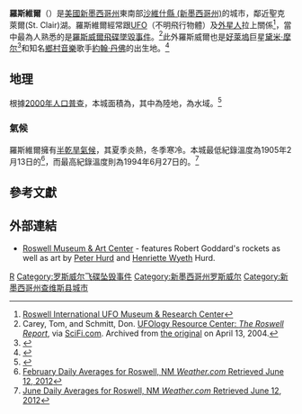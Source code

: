 {{Infobox settlement
|official_name            = 羅斯維爾<br>Roswell                        
|settlement_type          = [[城市|城市]]
|nickname                 = 
|Motto                    = 所有美國城市 - 外星人城市<br>All America City - Alien City
|image_skyline            = Roswell NM Main Street.jpg
|imagesize                = 270px
|image_caption            = 羅斯維爾市中心主街
|image_flag               = 
|image_seal               = 
|image_map                = Chaves_County_New_Mexico_Incorporated_and_Unincorporated_areas_Roswell_Highlighted.svg
|mapsize                  = 100px
|map_caption              = 羅斯維爾在新墨西哥州中的位置
|image_map1               =
|mapsize1                 =
|map_caption1             =
|coordinates_region       = US-NM
|subdivision_type         = [[世界地理索引|國家]]
|subdivision_name         = [[美國|美國]]
|subdivision_type1        = [[美國州份|州]]
|subdivision_name1        = [[新墨西哥州|新墨西哥州]]
|subdivision_type2        = [[縣_(美國)|縣]]
|subdivision_name2        = [[沙維什縣_(新墨西哥州)|沙維什縣]]
|government_type          =
|leader_title             = [[市長|市長]]
|leader_name              = 德爾·亨利
|established_date         =
|area_magnitude           = 1 E9
|area_total_km2           = 75.0
|area_total_sq_mi         = 29.0
|area_land_km2            = 75.0
|area_land_sq_mi          = 28.9
|area_water_km2           = 0.1
|area_water_sq_mi         = 0.04
|elevation_m              = 1089
|elevation_ft             = 3573
|coordinates_display      = inline,title
|latd                     = 33 |latm = 23 |lats = 14 |latNS = N
|longd                    = 104 |longm = 31 |longs = 41 |longEW = W
|population_as_of         = [[2010年美國人口普查|2010年]]
|population_note          =
|population_footnotes     =
|population_total         = 48,366
|timezone                 =  [[北美山區時區|北美山區時區]]
|utc_offset               = −7
|timezone_DST             = 北美山區時區
|utc_offset_DST           = −6
|latitude                 = 33°23'14" N
|longitude                = 104°31'41" W
|website                  = [http://www.roswell-nm.gov/ www.roswell-nm.gov]
|postal_code_type         = [[美國郵政編碼|ZIP代碼]]
|postal_code              = 88201-88203
|area_code                = 575
|blank_name               = [[聯邦信息處理標準|FIPS代碼]]
|blank_info               = 35-64930
|blank1_name              = [[地名信息系統|GNIS代碼]]
|blank1_info              = 0894171
|footnotes                =
}}

'''羅斯維爾'''（{{lang en|'''Roswell'''}}）是[[美國|美國]][[新墨西哥州|新墨西哥州]]東南部[[沙維什縣_(新墨西哥州)|沙維什縣 (新墨西哥州)]]的城市，鄰近聖克萊爾(St. Clair)湖。羅斯維爾經常跟[[UFO|UFO]]（不明飛行物體）及[[外星人|外星人]]拉上關係<ref>[http://www.iufomrc.com/ Roswell International UFO Museum & Research Center]</ref>，當中最為人熟悉的是[[羅斯威爾飛碟墜毀事件|羅斯威爾飛碟墜毀事件]]。<ref>Carey, Tom, and Schmitt, Don. [https://web.archive.org/web/20040413230419/http://www.scifi.com/ufo/roswell/ UFOlogy Resource Center: ''The Roswell Report''], via [[Syfy|SciFi.com]]. Archived from [http://www.scifi.com/ufo/roswell/ the original] on April 13, 2004.</ref>此外羅斯威爾也是[[好萊塢|好萊塢]]巨星[[黛米·摩尔|黛米·摩尔]]<ref>{{cite web|url=http://www.okmagazine.com/news/demi-moores-long-lost-siblings-we-can-save-her|title=Demi Moore's Long-Lost Siblings: We Can Save Her|publisher=Star via OK!| date=February 11, 2012}}</ref>和知名[[鄉村音樂|鄉村音樂]]歌手[[約翰·丹佛|約翰·丹佛]]的出生地。<ref>{{cite web|url=http://www.wargs.com/other/denver.html |title=''Ancestry of John Denver'' compiled by William Addams Reitwiesner |publisher=Wargs.Com |accessdate=May 9, 2011}}</ref>

==地理==
根據[[美國2000年人口普查|2000年人口普查]]，本城面積為{{convert|29.0|sqmi|sqkm|2}}，其中{{convert|28.9|sqmi|sqkm|2}}為陸地，{{convert|0.04|sqmi|sqkm|2}}為水域。<ref name ="Gazetteer files">{{cite web|title=US Gazetteer files 2010|url=http://www.census.gov/geo/www/gazetteer/files/Gaz_places_national.txt|publisher=[[United_States_Census_Bureau|United States Census Bureau]]|accessdate=2013-01-25|archive-url=https://www.webcitation.org/699nOulzi?url=http://www.census.gov/geo/www/gazetteer/files/Gaz_places_national.txt|archive-date=2012-07-14|dead-url=yes}}</ref>

===氣候===
羅斯維爾擁有[[半乾旱氣候|半乾旱氣候]]，其夏季炎熱，冬季寒冷。本城最低紀錄溫度為1905年2月13日的{{convert|-29|F|0}}<ref>[http://www.weather.com/weather/wxclimatology/daily/USNM0267?climoMonth=2 February Daily Averages for Roswell, NM ''Weather.com'' Retrieved June 12, 2012]</ref>，而最高紀錄溫度則為1994年6月27日的{{convert|114|F|0}}。<ref>[http://www.weather.com/weather/wxclimatology/daily/USNM0267?climoMonth=6 June Daily Averages for Roswell, NM ''Weather.com'' Retrieved June 12, 2012]</ref>

{{Weather box |imperial first = Y
|location = 羅斯維爾
|single line = Y
|Jan record high F = 88
|Feb record high F = 88
|Mar record high F = 98
|Apr record high F = 101
|May record high F = 107
|Jun record high F = 114
|Jul record high F = 111
|Aug record high F = 107
|Sep record high F = 103
|Oct record high F = 99
|Nov record high F = 94
|Dec record high F = 84
|year record high F= 114
|Jan high F = 56
|Feb high F = 62
|Mar high F = 70
|Apr high F = 78
|May high F = 86
|Jun high F = 94
|Jul high F = 95
|Aug high F = 92
|Sep high F = 86
|Oct high F = 76
|Nov high F = 65
|Dec high F = 56
|year high F=
|Jan low F = 24
|Feb low F = 29
|Mar low F = 36
|Apr low F = 43
|May low F = 53
|Jun low F = 62
|Jul low F = 67
|Aug low F = 65
|Sep low F = 58
|Oct low F = 46
|Nov low F = 33
|Dec low F = 25
|year low F=
|Jan record low F = −24
|Feb record low F = −29
|Mar record low F = −5
|Apr record low F = 17
|May record low F = 16
|Jun record low F = 27
|Jul record low F = 52
|Aug record low F = 31
|Sep record low F = 28
|Oct record low F = 14
|Nov record low F = −6
|Dec record low F = −10
|year record low F= −29
|Jan precipitation inch = 0.39
|Feb precipitation inch = 0.41
|Mar precipitation inch = 0.35
|Apr precipitation inch = 0.58
|May precipitation inch = 1.30
|Jun precipitation inch = 1.62
|Jul precipitation inch = 1.99
|Aug precipitation inch = 2.31
|Sep precipitation inch = 1.98
|Oct precipitation inch = 1.29
|Nov precipitation inch = 0.53
|Dec precipitation inch = 0.59
|year precipitation inch= 13.34
|Jan sun = 217.0
|Feb sun = 226.0
|Mar sun = 282.1
|Apr sun = 309.0
|May sun = 344.1
|Jun sun = 345.0
|Jul sun = 328.6
|Aug sun = 300.7
|Sep sun = 264.0
|Oct sun = 269.7
|Nov sun = 216.0
|Dec sun = 210.8
|source 1 = [[Weather.com|Weather.com]]<ref name="climate">[[Weather.com|Weather.com]]—[http://www.weather.com/weather/climatology/monthly/USNM0267]. Retrieved July 30, 2010.</ref>
|source 2 = [[Hong_Kong_Observatory|HKO]]<ref name="climate">[[Hong_Kong_Observatory|Hong Kong Observatory]]—[http://www.hko.gov.hk/wxinfo/climat/world/eng/n_america/us/roswell_e.htm]. Retrieved October 19, 2011.</ref>
}}

==參考文獻==
{{reflist|2}}

== 外部連結 ==
* [http://www.roswellmuseum.org Roswell Museum & Art Center] - features Robert Goddard's rockets as well as art by [[Peter_Hurd|Peter Hurd]] and [[Henriette_Wyeth|Henriette Wyeth]] Hurd.

{{Authority control}}
[[Category:新墨西哥州城市|R]]
[[Category:罗斯威尔飞碟坠毁事件|Category:罗斯威尔飞碟坠毁事件]]
[[Category:新墨西哥州罗斯威尔|Category:新墨西哥州罗斯威尔]]
[[Category:新墨西哥州查维斯县城市|Category:新墨西哥州查维斯县城市]]